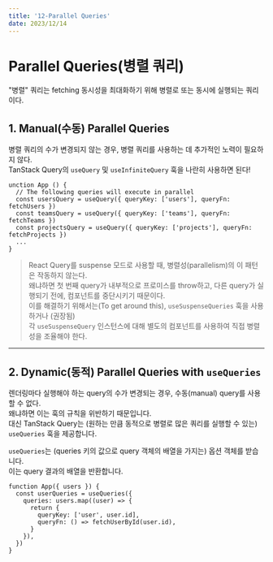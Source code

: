 ```yaml
---
title: '12-Parallel Queries'
date: 2023/12/14
---
```


# Parallel Queries(병렬 쿼리)

"병렬" 쿼리는 fetching 동시성을 최대화하기 위해 병렬로 또는 동시에 실행되는 쿼리이다.

## 1. Manual(수동) Parallel Queries

병렬 쿼리의 수가 변경되지 않는 경우, 병렬 쿼리를 사용하는 데 추가적인 노력이 필요하지 않다. <br />
TanStack Query의 `useQuery` 및 `useInfiniteQuery` 훅을 나란히 사용하면 된다!

```tsx
unction App () {
  // The following queries will execute in parallel
  const usersQuery = useQuery({ queryKey: ['users'], queryFn: fetchUsers })
  const teamsQuery = useQuery({ queryKey: ['teams'], queryFn: fetchTeams })
  const projectsQuery = useQuery({ queryKey: ['projects'], queryFn: fetchProjects })
  ...
}
```

> React Query를 suspense 모드로 사용할 때, 병렬성(parallelism)의 이 패턴은 작동하지 않는다. <br />
> 왜냐하면 첫 번째 query가 내부적으로 프로미스를 throw하고, 
> 다른 query가 실행되기 전에, 컴포넌트를 중단시키기 때문이다. <br />
> 이를 해결하기 위해서는(To get around this), `useSuspenseQueries` 훅을 사용하거나 (권장됨)  <br />
> 각 `useSuspenseQuery` 인스턴스에 대해 별도의 컴포넌트를 사용하여 직접 병렬성을 조율해야 한다.

---

## 2. Dynamic(동적) Parallel Queries with `useQueries`

렌더링마다 실행해야 하는 query의 수가 변경되는 경우, 수동(manual) query를 사용할 수 없다.<br />
왜냐하면 이는 훅의 규칙을 위반하기 때문입니다.<br />
대신 TanStack Query는 (원하는 만큼 동적으로 병렬로 많은 쿼리를 실행할 수 있는) `useQueries` 훅을 제공합니다.

`useQueries`는 (queries 키의 값으로 query 객체의 배열을 가지는) 옵션 객체를 받습니다.<br />
이는 query 결과의 배열을 반환합니다.

```tsx
function App({ users }) {
  const userQueries = useQueries({
    queries: users.map((user) => {
      return {
        queryKey: ['user', user.id],
        queryFn: () => fetchUserById(user.id),
      }
    }),
  })
}
```